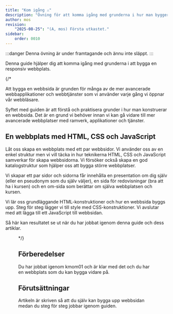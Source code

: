 ```yaml
---
title: "Kom igång ⚠️" 
description: "Övning för att komma igång med grunderna i hur man bygger en responsiv webbplats."
author: mos
revision:
    "2025-08-25": "(A, mos) Första utkastet."
sidebar:
    order: 0010
---
```



:::danger
Denna övning är under framtagande och ännu inte släppt.
:::

Denna guide hjälper dig att komma igång med grunderna i att bygga en responsiv webbplats.

{/*

 Att bygga en webbsida är grunden för många av de mer avancerade webbapplikationer och webbtjänster som vi använder varje gång vi öppnar vår webbläsare.

Syftet med guiden är att förstå och praktisera grunder i hur man konstruerar en webbsida. Det är en grund vi behöver innan vi kan gå vidare till mer avancerade webbplatser med ramverk, applikationer och tjänster.



## En webbplats med HTML, CSS och JavaScript

Låt oss skapa en webbplats med ett par webbsidor. Vi använder oss av en enkel struktur men vi vill täcka in hur teknikerna HTML, CSS och JavaScript samverkar för skapa webbsidorna. Vi försöker också skapa en god katalogstruktur som hjälper oss att bygga större webbplatser.

Vi skapar ett par sidor och sidorna får innehålla en presentation om dig själv (eller en pseudonym som du själv väljer), en sida för redovisningar (bra att ha i kursen) och en om-sida som berättar om själva webbplatsen och kursen.

Vi lär oss grundläggande HTML-konstruktioner och hur en webbsida byggs upp. Steg för steg lägger vi till style med CSS-konstruktioner. Vi avslutar med att lägga till ett JavaScript till webbsidan.

Så här kan resultatet se ut när du har jobbat igenom denna guide och dess artiklar.


<Figure 
    src={done}
    caption="Så här ser den avslutande webbplatsen ut."
/>

*/}



## Förberedelser

Du har jobbat igenom kmom01 och är klar med det och du har en webbplats som du kan bygga vidare på.



## Förutsättningar

Artikeln är skriven så att du själv kan bygga upp webbsidan medan du steg för steg jobbar igenom guiden.

